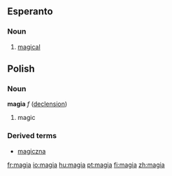 ==Esperanto==
===Noun===
{{eo-adj}}
# [[magical]]

==Polish==
===Noun===
'''magia''' ''f'' ([[Wiktionary Appendix:Polish soft feminine noun declension|declension]])
# magic

===Derived terms===
*[[magiczna]]

[[fr:magia]]
[[io:magia]]
[[hu:magia]]
[[pt:magia]]
[[fi:magia]]
[[zh:magia]]